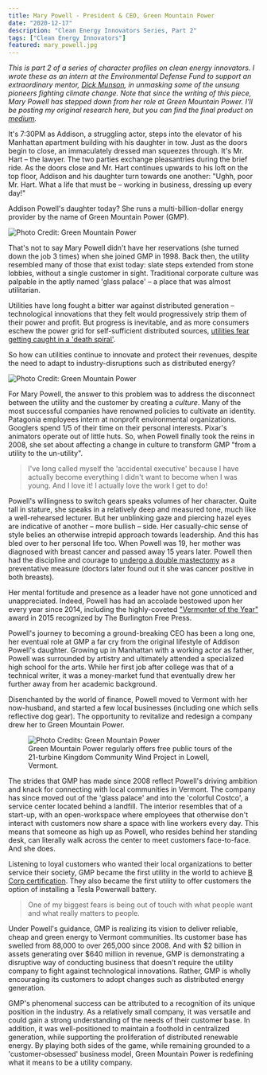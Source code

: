 ```yaml
---
title: Mary Powell - President & CEO, Green Mountain Power
date: "2020-12-17"
description: "Clean Energy Innovators Series, Part 2"
tags: ["Clean Energy Innovators"]
featured: mary_powell.jpg
---
```

*This is part 2 of a series of character profiles on clean energy innovators.
I wrote these as an intern at the Environmental Defense Fund to support
an extraordinary mentor, [Dick Munson](https://medium.com/@dickmunson), in 
unmasking some of the unsung pioneers fighting climate change. Note that 
since the writing of this piece, Mary Powell has stepped down from her role at Green Mountain Power.
I'll be posting my original research here, but you can find the final product on
[medium](https://medium.com/the-fourth-wave/meet-the-innovators-battling-climate-change-d23b04642d0f).*

It's 7:30PM as Addison, a struggling actor, steps into the elevator of his Manhattan apartment building with his daughter in tow. Just as the doors begin to close, an immaculately dressed man squeezes through. It's Mr. Hart – the lawyer. The two parties exchange pleasantries during the brief ride. As the doors close and Mr. Hart continues upwards to his loft on the top floor, Addison and his daughter turn towards one another: "Ughh, poor Mr. Hart. What a life that must be – working in business, dressing up every day!"

Addison Powell's daughter today? She runs a multi-billion-dollar energy provider by the name of Green Mountain Power (GMP).

![Photo Credit: Green Mountain Power](./green_mountain_power.jpg)

That's not to say Mary Powell didn't have her reservations (she turned down the job 3 times) when she joined GMP in 1998. Back then, the utility resembled many of those that exist today: slate steps extended from stone lobbies, without a single customer in sight. Traditional corporate culture was palpable in the aptly named 'glass palace' – a place that was almost utilitarian.

Utilities have long fought a bitter war against distributed generation – technological innovations that they felt would progressively strip them of their power and profit. But progress is inevitable, and as more consumers eschew the power grid for self-sufficient distributed sources, [utilities fear getting caught in a 'death spiral'](https://www.greentechmedia.com/articles/read/this-is-what-the-utility-death-spiral-looks-like#gs.UFZ2428).

So how can utilities continue to innovate and protect their revenues, despite the need to adapt to industry-disruptions such as distributed energy?

![Photo Credit: Green Mountain Power](./mary_powell.jpg)

For Mary Powell, the answer to this problem was to address the disconnect between the utility and the customer by creating a _culture_. Many of the most successful companies have renowned policies to cultivate an identity. Patagonia employees intern at nonprofit environmental organizations. Googlers spend 1/5 of their time on their personal interests. Pixar's animators operate out of little huts. So, when Powell finally took the reins in 2008, she set about affecting a change in culture to transform GMP "from a utility to the un-utility".


> I've long called myself the 'accidental executive' because I have actually become everything I didn't want to become when I was young. And I love it! I actually love the work I get to do!

Powell's willingness to switch gears speaks volumes of her character. Quite tall in stature, she speaks in a relatively deep and measured tone, much like a well-rehearsed lecturer. But her unblinking gaze and piercing hazel eyes are indicative of another – more bullish – side. Her casually-chic sense of style belies an otherwise intrepid approach towards leadership. And this has bled over to her personal life too. When Powell was 19, her mother was diagnosed with breast cancer and passed away 15 years later. Powell then had the discipline and courage to [undergo a double mastectomy](http://www.mynbc5.com/article/green-mountain-power-ceo-opens-up-about-cancer-battle/2838116) as a preventative measure (doctors later found out it she was cancer positive in both breasts).

Her mental fortitude and presence as a leader have not gone unnoticed and unappreciated. Indeed, Powell has had an accolade bestowed upon her every year since 2014, including the highly-coveted ["Vermonter of the Year"](https://www.burlingtonfreepress.com/story/news/2016/01/03/vermonter-year-mary-powell/78124494/) award in 2015 recognized by The Burlington Free Press.

Powell's journey to becoming a ground-breaking CEO has been a long one, her eventual role at GMP a far cry from the original lifestyle of Addison Powell's daughter. Growing up in Manhattan with a working actor as father, Powell was surrounded by artistry and ultimately attended a specialized high school for the arts. While her first job after college was that of a technical writer, it was a money-market fund that eventually drew her further away from her academic background.

Disenchanted by the world of finance, Powell moved to Vermont with her now-husband, and started a few local businesses (including one which sells reflective dog gear). The opportunity to revitalize and redesign a company drew her to Green Mountain Power.

<figure>
  <img
    src="./kcw_project.jpg"
    alt="Photo Credits: Green Mountain Power"
  />
  <figcaption>
    Green Mountain Power regularly offers free public tours of the 21-turbine Kingdom Community Wind Project in Lowell, Vermont.
  </figcaption>
</figure>

The strides that GMP has made since 2008 reflect Powell's driving ambition and knack for connecting with local communities in Vermont. The company has since moved out of the 'glass palace' and into the 'colorful Costco', a service center located behind a landfill. The interior resembles that of a start-up, with an open-workspace where employees that otherwise don't interact with customers now share a space with line workers every day. This means that someone as high up as Powell, who resides behind her standing desk, can literally walk across the center to meet customers face-to-face. And she does.

Listening to loyal customers who wanted their local organizations to better service their society, GMP became the first utility in the world to achieve [B Corp certification](https://www.bcorporation.net/). They also became the first utility to offer customers the option of installing a Tesla Powerwall battery.

>One of my biggest fears is being out of touch with what people want and what really matters to people.

Under Powell's guidance, GMP is realizing its vision to deliver reliable, cheap and green energy to Vermont communities. Its customer base has swelled from 88,000 to over 265,000 since 2008. And with $2 billion in assets generating over $640 million in revenue, GMP is demonstrating a disruptive way of conducting business that doesn't require the utility company to fight against technological innovations. Rather, GMP is wholly encouraging its customers to adopt changes such as distributed energy generation.

GMP's phenomenal success can be attributed to a recognition of its unique position in the industry. As a relatively small company, it was versatile and could gain a strong understanding of the needs of their customer base. In addition, it was well-positioned to maintain a foothold in centralized generation, while supporting the proliferation of distributed renewable energy. By playing both sides of the game, while remaining grounded to a 'customer-obsessed' business model, Green Mountain Power is redefining what it means to be a utility company.